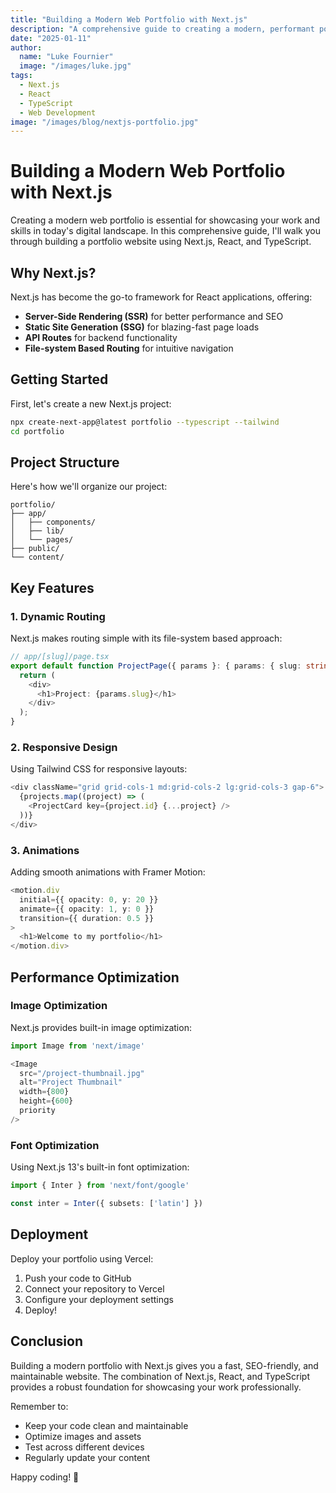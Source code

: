 ```yaml
---
title: "Building a Modern Web Portfolio with Next.js"
description: "A comprehensive guide to creating a modern, performant portfolio website using Next.js, React, and TypeScript"
date: "2025-01-11"
author:
  name: "Luke Fournier"
  image: "/images/luke.jpg"
tags:
  - Next.js
  - React
  - TypeScript
  - Web Development
image: "/images/blog/nextjs-portfolio.jpg"
---
```


# Building a Modern Web Portfolio with Next.js

Creating a modern web portfolio is essential for showcasing your work and skills in today's digital landscape. In this comprehensive guide, I'll walk you through building a portfolio website using Next.js, React, and TypeScript.

## Why Next.js?

Next.js has become the go-to framework for React applications, offering:

- **Server-Side Rendering (SSR)** for better performance and SEO
- **Static Site Generation (SSG)** for blazing-fast page loads
- **API Routes** for backend functionality
- **File-system Based Routing** for intuitive navigation

## Getting Started

First, let's create a new Next.js project:

```bash
npx create-next-app@latest portfolio --typescript --tailwind
cd portfolio
```

## Project Structure

Here's how we'll organize our project:

```
portfolio/
├── app/
│   ├── components/
│   ├── lib/
│   └── pages/
├── public/
└── content/
```

## Key Features

### 1. Dynamic Routing

Next.js makes routing simple with its file-system based approach:

```typescript
// app/[slug]/page.tsx
export default function ProjectPage({ params }: { params: { slug: string } }) {
  return (
    <div>
      <h1>Project: {params.slug}</h1>
    </div>
  );
}
```

### 2. Responsive Design

Using Tailwind CSS for responsive layouts:

```typescript
<div className="grid grid-cols-1 md:grid-cols-2 lg:grid-cols-3 gap-6">
  {projects.map((project) => (
    <ProjectCard key={project.id} {...project} />
  ))}
</div>
```

### 3. Animations

Adding smooth animations with Framer Motion:

```typescript
<motion.div
  initial={{ opacity: 0, y: 20 }}
  animate={{ opacity: 1, y: 0 }}
  transition={{ duration: 0.5 }}
>
  <h1>Welcome to my portfolio</h1>
</motion.div>
```

## Performance Optimization

### Image Optimization

Next.js provides built-in image optimization:

```typescript
import Image from 'next/image'

<Image
  src="/project-thumbnail.jpg"
  alt="Project Thumbnail"
  width={800}
  height={600}
  priority
/>
```

### Font Optimization

Using Next.js 13's built-in font optimization:

```typescript
import { Inter } from 'next/font/google'

const inter = Inter({ subsets: ['latin'] })
```

## Deployment

Deploy your portfolio using Vercel:

1. Push your code to GitHub
2. Connect your repository to Vercel
3. Configure your deployment settings
4. Deploy!

## Conclusion

Building a modern portfolio with Next.js gives you a fast, SEO-friendly, and maintainable website. The combination of Next.js, React, and TypeScript provides a robust foundation for showcasing your work professionally.

Remember to:
- Keep your code clean and maintainable
- Optimize images and assets
- Test across different devices
- Regularly update your content

Happy coding! 🚀
